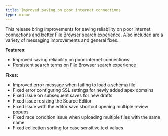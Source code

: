 ```yaml
---
title: Improved saving on poor internet connections
type: minor
---
```

This release bring improvements for saving reliability on poor internet connections and better File Browser search experience. Also included are a variety of messaging improvements and general fixes.

**Features:**

* Improved saving reliability on poor internet connections
* Persistent search terms on File Browser search experience

**Fixes:**

* Improved error message when failing to load a schema file
* Fixed error configuring SSL settings for newly added apex domains
* Fixed issue on subsequent saves for new drafts
* Fixed issue resizing the Source Editor
* Fixed issue with the editor save shortcut opening multiple review popups
* Fixed race condition issue when uploading multiple files with the same name
* Fixed collection sorting for case sensitive text values